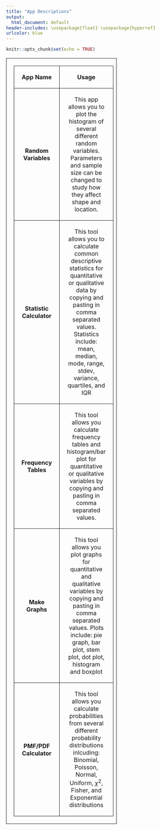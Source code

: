```yaml
---
title: "App Descriptions"
output:
  html_document: default
header-includes: \usepackage{float} \usepackage{hyperref}
urlcolor: blue
---
```


```r
knitr::opts_chunk$set(echo = TRUE)
```
<style>
        table,
        td,
        th {
            border: 1px solid;
            padding: 20px;
        }
 
        table {
            text-align: center;
        }
</style>
<table border="1" cellspacing="10" style="width:60%">
    <tr>
        <td>**App Name**</td>
        <td>**Usage**</td>
    </tr>
    <tr>
        <td>**Random Variables**</td>
        <td>This app allows you to plot the histogram of several different random variables. Parameters and sample size can be changed to study  how they affect shape and location. </td>
    </tr>
    <tr>
        <td>**Statistic Calculator**</td>
        <td>This tool allows you to calculate common descriptive statistics for quantitative or qualitative data by copying and pasting in comma separated values. Statistics include: mean, median, mode, range, stdev, variance, quartiles, and IQR</td>
    </tr>
    <tr>
        <td>**Frequency Tables**</td>
        <td>This tool allows you calculate frequency tables and histogram/bar plot for quantitative or qualitative variables by copying and pasting in comma separated values.</td>
    </tr>
    <tr>
        <td>**Make Graphs**</td>
        <td>This tool allows you plot graphs for quantitative and qualitative variables by copying and pasting in comma separated values. Plots include: pie graph, bar plot, stem plot, dot plot, histogram and boxplot</td>
    </tr>
    </tr>
    <tr>
        <td>**PMF/PDF Calculator**</td>
        <td>This tool allows you calculate probabilities from several different probability distributions inlcuding: Binomial, Poisson, Normal, Uniform, $\chi^2$, Fisher, and Exponential distributions</td>
    </tr>
</table>